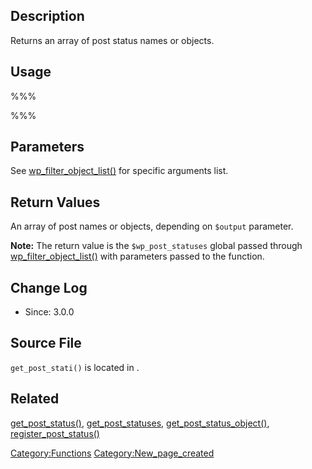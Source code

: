 {{Copyedit}}

== Description ==
Returns an array of post status names or objects.

== Usage ==
%%%<?php get_post_stati( $args, $output, $operator ); ?>%%%

== Parameters ==
See [[Function_Reference/wp_filter_object_list|wp_filter_object_list()]] for specific arguments list.

{{Parameter|$args|array/string|Array of <nowiki>key => value</nowiki> pairs used to filter results|optional|array()}}

{{Parameter|$output|string|Whether to output <tt>'names'</tt> or <tt>'objects'</tt>.|optional|'names'}}

{{Parameter|$operator|string|Whether to return statuses matching ALL ('and') or ANY ('or') arguments.|optional|'and'}}

== Return Values ==
An array of post names or objects, depending on <tt>$output</tt> parameter.

'''Note:''' The return value is the <tt>$wp_post_statuses</tt> global passed through [[Function_Reference/wp_filter_object_list|wp_filter_object_list()]] with parameters passed to the function.

== Change Log ==
* Since: 3.0.0

== Source File ==
<tt>get_post_stati()</tt> is located in {{Trac|wp-includes/post.php}}.

== Related ==
[[Function Reference/get_post_status|get_post_status()]],
[[Function Reference/get_post_statuses|get_post_statuses]],
[[Function Reference/get_post_status_object|get_post_status_object()]],
[[Function Reference/register_post_status|register_post_status()]]

{{Tag Footer}}

[[Category:Functions]]

[[Category:New_page_created]]
